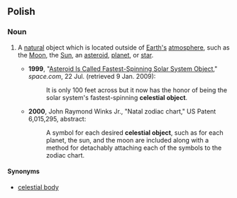 ==Polish==

===Noun===
{{en-noun}}

# {{lb|en|astronomy|astrology}} A [[natural]] object which is located outside of [[Earth]][['s]] [[atmosphere]], such as the [[Moon]], the [[Sun]], an [[asteroid]], [[planet]], or [[star]].
#* '''1999''', "[https://web.archive.org/web/20001212183200/http://www.space.com/scienceastronomy/solarsystem/spinning_asteroid.html Asteroid Is Called Fastest-Spinning Solar System Object]," ''space.com'', 22 Jul. (retrieved 9 Jan. 2009):
#*: It is only 100 feet across but it now has the honor of being the solar system's fastest-spinning '''celestial object'''.
#* '''2000''', John Raymond Winks Jr., "Natal zodiac chart," US Patent 6,015,295, abstract:
#*: A symbol for each desired '''celestial object''', such as for each planet, the sun, and the moon are included along with a method for detachably attaching each of the symbols to the zodiac chart.

====Synonyms====
* [[celestial body]]